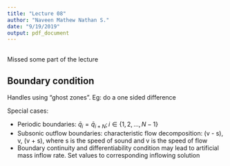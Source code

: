 ```yaml
---
title: "Lecture 08"
author: "Naveen Mathew Nathan S."
date: "9/19/2019"
output: pdf_document
---
```


## 

Missed some part of the lecture

## Boundary condition

Handles using "ghost zones". Eg: do a one sided difference

Special cases:

- Periodic boundaries: $\bar q_i = \bar q_{i+N}; i \in \{1, 2, ..., N-1\}$
- Subsonic outflow boundaries: characteristic flow decomposition: (v - s), v, (v + s), where s is the speed of sound and v is the speed of flow
- Boundary continuity and differentiability condition may lead to artificial mass inflow rate. Set values to corresponding inflowing solution